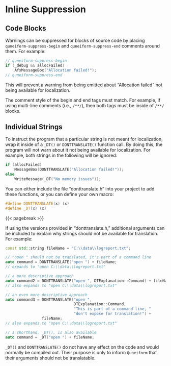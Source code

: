 # Inline Suppression

## Code Blocks

Warnings can be suppressed for blocks of source code by placing `quneiform-suppress-begin` and `quneiform-suppress-end` comments around them.
For example:

``` .cpp
// quneiform-suppress-begin
if (_debug && allocFailed)
    AfxMessageBox("Allocation failed!");
// quneiform-suppress-end
```

This will prevent a warning from being emitted about "Allocation failed" not being available for localization.

::: {.warningsection data-latex=""}
The comment style of the begin and end tags must match. For example, if using multi-line comments
(i.e., `/**/`), then both tags must be inside of `/**/` blocks.
:::

## Individual Strings

To instruct the program that a particular string is not meant for localization, wrap it inside of a `_DT()` or `DONTTRANSLATE()` function call.
By doing this, the program will not warn about it not being available for localization. For example, both strings in the following will
be ignored:

``` .cpp
if (allocFailed)
    MessageBox(DONTTRANSLATE("Allocation failed!"));
else
    WriteMessage(_DT("No memory issues"));
```

You can either include the file "donttranslate.h" into your project to add these functions, or you can define your own macro:

``` .cpp
#define DONTTRANSLATE(x) (x)
#define _DT(x) (x)
```

{{< pagebreak >}}

If using the versions provided in "donttranslate.h," additional arguments can be included to explain why strings should not
be available for translation. For example:

``` .cpp
const std::string fileName = "C:\\data\\logreport.txt";

// "open " should not be translated, it's part of a command line
auto command = DONTTRANSLATE("open ") + fileName;
// expands to "open C:\\data\\logreport.txt"

// a more descriptive approach
auto command2 = DONTTRANSLATE("open ", DTExplanation::Command) + fileName;
// also expands to "open C:\\data\\logreport.txt"

// an even more descriptive approach
auto command3 = DONTTRANSLATE("open ",
                              DTExplanation::Command,
                              "This is part of a command line, "
                              "don't expose for translation!") +
                fileName;
// also expands to "open C:\\data\\logreport.txt"

// a shorthand, _DT(), is also available
auto command = _DT("open ") + fileName;
```

::: {.notesection data-latex=""}
`_DT()` and `DONTTRANSLATE()` do not have any effect on the code and would normally be compiled out. Their purpose is only to inform `Quneiform`
that their arguments should not be translatable.
:::
